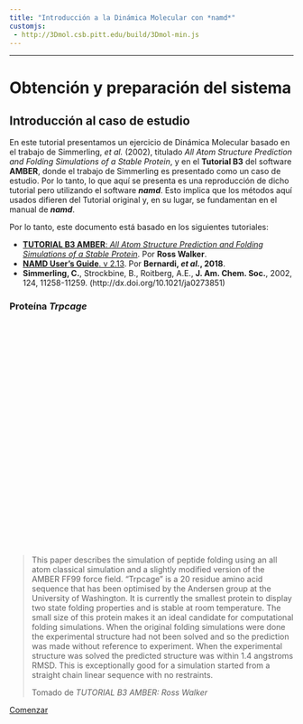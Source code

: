 ```yaml
---
title: "Introducción a la Dinámica Molecular con *namd*"
customjs:
 - http://3Dmol.csb.pitt.edu/build/3Dmol-min.js
---
```

***
# Obtención y preparación del sistema

## Introducción al caso de estudio

En este tutorial presentamos un ejercicio de Dinámica Molecular basado en el trabajo de Simmerling, *et al.* (2002), titulado *All Atom Structure Prediction and Folding Simulations of a Stable Protein*, y en el **Tutorial B3** del software **AMBER**, donde el trabajo de Simmerling es presentado como un caso de estudio. Por lo tanto, lo que aquí se presenta es una reproducción de dicho tutorial pero utilizando el software __*namd*__. Esto implica que los métodos aquí usados difieren del Tutorial original y, en su lugar, se fundamentan en el manual de __*namd*__.

Por lo tanto, este documento está basado en los siguientes tutoriales:

- [**TUTORIAL B3 AMBER**: *All Atom Structure Prediction and Folding Simulations of a Stable Protein*](http://ambermd.org/tutorials/basic/tutorial3/). Por **Ross Walker**.
- [**NAMD User's Guide**. v 2.13](https://www.ks.uiuc.edu/Research/namd/2.13/ug/). Por __Bernardi, *et al.*, 2018__.
- **Simmerling, C.**, Strockbine, B., Roitberg, A.E., **J. Am. Chem. Soc.**, 2002, 124, 11258-11259. (http://dx.doi.org/10.1021/ja0273851)

### Proteína *Trpcage*

<div style="height: 400px; width: 100%; position: relative;" class='viewer_3Dmoljs justify-content-center border' data-pdb='1L2Y' 
data-backgroundcolor='0xffffff' 
data-style1='cartoon:color=spectrum' 
data-surface1='opacity:.5;color:white'>
</div> 

<blockquote class="blockquote">
  <p class="mb-0">This paper describes the simulation of peptide folding using an all atom classical simulation and a slightly modified version of the AMBER FF99 force field. "Trpcage" is a 20 residue amino acid sequence that has been optimised by the Andersen group at the University of Washington. It is currently the smallest protein to display two state folding properties and is stable at room temperature. The small size of this protein makes it an ideal candidate for computational folding simulations. When the original folding simulations were done the experimental structure had not been solved and so the prediction was made without reference to experiment. When the experimental structure was solved the predicted structure was within 1.4 angstroms RMSD. This is exceptionally good for a simulation started from a straight chain linear sequence with no restraints.</p>
  <footer class="blockquote-footer">Tomado de  <cite title="Source Title">TUTORIAL B3 AMBER: Ross Walker</cite></footer>
</blockquote>


<p class="lead">
  <a class="btn btn-primary btn-lg btn-block" href="./intro_R_p1.html" role="button">Comenzar</a>
</p>


